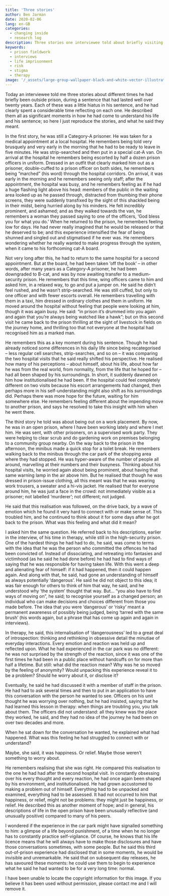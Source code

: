 ```yaml
---
title: 'Three stories'
author: Ben Jarman
date: 2020-02-06
lang: en-GB
categories:
  - changing inside
  - research log
description: Three stories one interviewee told about briefly visiting the outside world during a very long prison sentence
keywords:
  - prison fieldwork
  - interviews
  - life imprisonment
  - risk
  - stigma
  - therapy
image: '/_assets/large-group-wallpaper-black-and-white-vector-illustration1.jpg'
---
```


Today an interviewee told me three stories about different times he had briefly been outside prison, during a sentence that had lasted well over twenty years. Each of these was a little hiatus in his sentence, and he had clearly spent a considerable time reflecting on each one. He described them all as significant moments in how he had come to understand his life and his sentence; so here I just reproduce the stories, and what he said they meant.

In the first story, he was still a Category-A prisoner. He was taken for a medical appointment at a local hospital. He remembers being told very brusquely and very early in the morning that he had to be ready to leave in five minutes. He was strip-searched and then put in a special cat-A van. On arrival at the hospital he remembers being escorted by half a dozen prison officers in uniform. Dressed in an outfit that clearly marked him out as a prisoner, double-cuffed to a prison officer on both sides, he remembers being "marched" (his word) through the hospital corridors. On arrival, it was early in the morning and he remembers seeing only staff; after the appointment, the hospital was busy, and he remembers feeling as if he had a huge flashing light above his head: members of the public in the waiting area looked up as he passed through, distracted from thumbing their phone screens, they were suddenly transfixed by the sight of this shackled being in their midst, being hurried along by his minders. He felt incredibly prominent, and ashamed; and as they walked towards the van, he remembers a woman they passed saying to one of the officers, 'God bless you for what you do.' When he returned to the prison, he remembers feeling low for days. He had never really imagined that he would be released or that he deserved to be; and this experience intensified the fear of being shunned and singled out and stigmatised if he ever was. He remembers wondering whether he really wanted to make progress through the system, when it came to his forthcoming cat-A board.

Not very long after this, he had to return to the same hospital for a second appointment. But at the board, he had been taken 'off the book' -- in other words, after many years as a Category-A prisoner, he had been downgraded to B-cat, and was by now awaiting transfer to a medium-security prison. He remembers that this time, wing officers came to him and asked him, in a relaxed way, to go and put a jumper on. He said he didn't feel rushed, and he wasn't strip-searched. He was still cuffed, but only to one officer and with fewer escorts overall. He remembers travelling with them in a taxi, him dressed in ordinary clothes and them in uniform. He moved around the hospital without feeling that people were looking at him, though it was again busy. He said: "in prison it's drummed into you again and again that you're always being watched like a hawk"; but on this second visit he came back to the prison thrilling at the sight of livestock in fields on the journey home, and thrilling too that not everyone at the hospital had recognised him as a marked man.

He remembers this as a key moment during his sentence. Though he had already noticed some differences in his daily life since being recategorised -- less regular cell searches, strip-searches, and so on -- it was comparing the two hospital visits that he said really shifted his perspective. He realised how many of his perceptions -- about himself, about his life, about how far he was from the real world, from normality, from the life that he hoped for -- had all been shaped by his surroundings. In short, it suddenly dawned on him how institutionalised he had been. If the hospital could feel completely different on two visits because his escort arrangements had changed, then perhaps more in his self-understanding might also shift as his surroundings did. Perhaps there was more hope for the future, waiting for him somewhere else. He remembers feeling different about the impending move to another prison, and says he resolved to take this insight with him when he went there.

The third story he told was about being out on a work placement. By now, he was in an open prison, where I have been working lately and where I met him. He was sent, with other prisoners, on a supervised work party. They were helping to clear scrub and do gardening work on premises belonging to a community group nearby. On the way back to the prison in the afternoon, the minibus made a quick stop for a toilet break. He remembers walking back to the minibus through the car park of the shopping area where they had stopped. He was hyper-aware of the number of people all around, marvelling at their numbers and their busyness. Thinking about his hospital visits, he worried again about being prominent, about having that same warning lamp in the air above him. But he realised that though he was dressed in prison-issue clothing, all this meant was that he was wearing work trousers, a sweater and a hi-vis jacket. He realised that for everyone around him, he was just a face in the crowd: not immediately visible as a prisoner; not labelled 'murderer'; not different; not judged.

He said that this realisation was followed, on the drive back, by a wave of emotion which he found it very hard to connect with or make sense of. This troubled him, and he continued to think about it for some days after he got back to the prison. What was this feeling and what did it mean?

I asked him the same question. He referred back to his descriptions, earlier in the interview, of his time in therapy, while still in the high-security prison. One of the hardest things he had had to do, he said, was come to terms with the idea that he was the person who committed the offences he had been convicted of. Instead of dissociating, and retreating into fantasies and victimhood (as he said he had done before) he had had to find ways of saying that he was responsible for having taken life. With this went a deep and alienating fear of himself: if it had happened, then it could happen again. And along with that, he said, had gone an understanding of himself as always potentially 'dangerous'. He said he did not object to this idea; it was fair enough for others to think of him that way, he said, and he understood why 'the system' thought that way. But... "you also have to find ways of moving on", he said; to recognise yourself as a changed person; an individual who can make decisions and choices different from those you made before. The idea that you were 'dangerous' or 'risky' meant a permanent awareness of possibly being judged, being 'tarred with the same brush' (his words again, but a phrase that has come up again and again in interviews).

In therapy, he said, this internalisation of 'dangerousness' led to a great deal of introspection: thinking and rethinking in obsessive detail the minutiae of everyday interactions. Every emotion and reaction was held up and reflected upon. What he had experienced in the car park was no different: he was not surprised by the strength of the reaction, since it was one of the first times he had been in a public place without handcuffs on for more than half a lifetime. But still: what did the reaction mean? Why was he so moved by the feeling of anonymity? Would unpacking this experience reveal it to be a problem? Should he worry about it, or disclose it?

Eventually, he said he had discussed it with a member of staff in the prison. He had had to ask several times and then to put in an application to have this conversation with the person he wanted to see. Officers on his unit thought he was worrying over nothing, but he had insisted, saying that he had learned this lesson in therapy: when things are troubling you, you talk about them. The officers did not understand: all they knew was the place they worked, he said, and they had no idea of the journey he had been on over two decades and more.

When he sat down for the conversation he wanted, he explained what had happened. What was this feeling he had struggled to connect with or understand?

Maybe, she said, it was happiness. Or relief. Maybe those weren't something to worry about.

He remembers realising that she was right. He compared this realisation to the one he had had after the second hospital visit. In constantly obsessing over his every thought and every reaction, he had once again been shaped by his environment, and institutionalised. He had grown accustomed to making a problem out of himself. Everything had to be unpacked and examined, everything had to be assessed. It had not occurred to him that happiness, or relief, might not be problems: they might just be happiness, or relief. He described this as another moment of hope; and in general, his descriptions of life in the open prison have been unusually reflective (and unusually positive) compared to many of his peers.

I wondered if the experience in the car park might have signalled something to him: a glimpse of a life beyond punishment, of a time when he no longer has to constantly practice self-vigilance. Of course, he knows that his life licence means that he will always have to make those disclosures and have those conversations sometimes, with some people. But he said this third out-of-prison experience had disclosed that in some moments, he would be invisible and unremarkable. He said that on subsequent day releases, he has savoured these moments: he could use them to begin to experience what he said he had wanted to be for a very long time: normal.

::: {.callout-note}
I have been unable to locate the copyright information for this image. If you believe it has been used without permission, please contact me and I will remove it.
:::